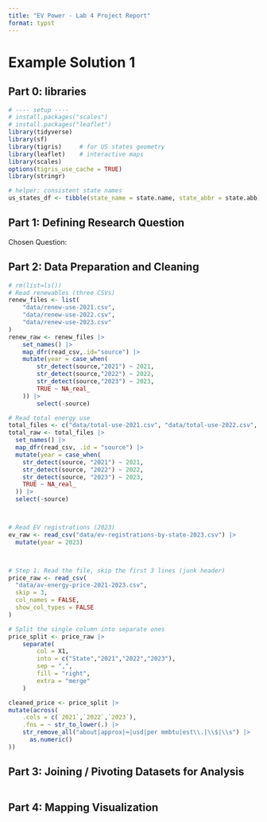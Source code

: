 ```yaml
---
title: "EV Power - Lab 4 Project Report"
format: typst
---
```


# Example Solution 1

## **Part 0: libraries**

```r
# ---- setup ----
# install.packages("scales")
# install.packages("leaflet")
library(tidyverse)
library(sf)
library(tigris)     # for US states geometry
library(leaflet)    # interactive maps
library(scales)
options(tigris_use_cache = TRUE)
library(stringr)

# helper: consistent state names
us_states_df <- tibble(state_name = state.name, state_abbr = state.abb) 

```

## **Part 1:** **Defining Research Question**

Chosen Question:

## **Part 2: Data Preparation and Cleaning**

```r
# rm(list=ls())
# Read renewables (three CSVs)
renew_files <- list(
    "data/renew-use-2021.csv",
    "data/renew-use-2022.csv",
    "data/renew-use-2023.csv"
)
renew_raw <- renew_files |>
    set_names() |>
    map_dfr(read_csv,.id="source") |>
    mutate(year = case_when(
        str_detect(source,"2021") ~ 2021,
        str_detect(source,"2022") ~ 2022,
        str_detect(source,"2023") ~ 2023,
        TRUE ~ NA_real_
    )) |>
        select(-source)

# Read total energy use
total_files <- c("data/total-use-2021.csv", "data/total-use-2022.csv", "data/total-use-2023.csv")
total_raw <- total_files |>
  set_names() |>
  map_dfr(read_csv, .id = "source") |>
  mutate(year = case_when(
    str_detect(source, "2021") ~ 2021,
    str_detect(source, "2022") ~ 2022,
    str_detect(source, "2023") ~ 2023,
    TRUE ~ NA_real_
  )) |>
  select(-source)



# Read EV registrations (2023)
ev_raw <- read_csv("data/ev-registrations-by-state-2023.csv") |>
  mutate(year = 2023)




```

```r


# Step 1: Read the file, skip the first 3 lines (junk header)
price_raw <- read_csv(
  "data/av-energy-price-2021-2023.csv",
  skip = 3,
  col_names = FALSE,
  show_col_types = FALSE
)

# Split the single column into separate ones
price_split <- price_raw |>
    separate(
        col = X1,
        into = c("State","2021","2022","2023"),
        sep = ",",
        fill = "right",
        extra = "merge"
    )

cleaned_price <- price_split |>
mutate(across(
    .cols = c(`2021`,`2022`,`2023`),
    .fns = ~ str_to_lower(.) |>
    str_remove_all("about|approx|≈|usd|per mmbtu|est\\.|\\$|\\s") |>
      as.numeric()
))

```

## **Part 3: Joining / Pivoting Datasets for Analysis**

```r

```

## **Part 4: Mapping Visualization**

```r

```